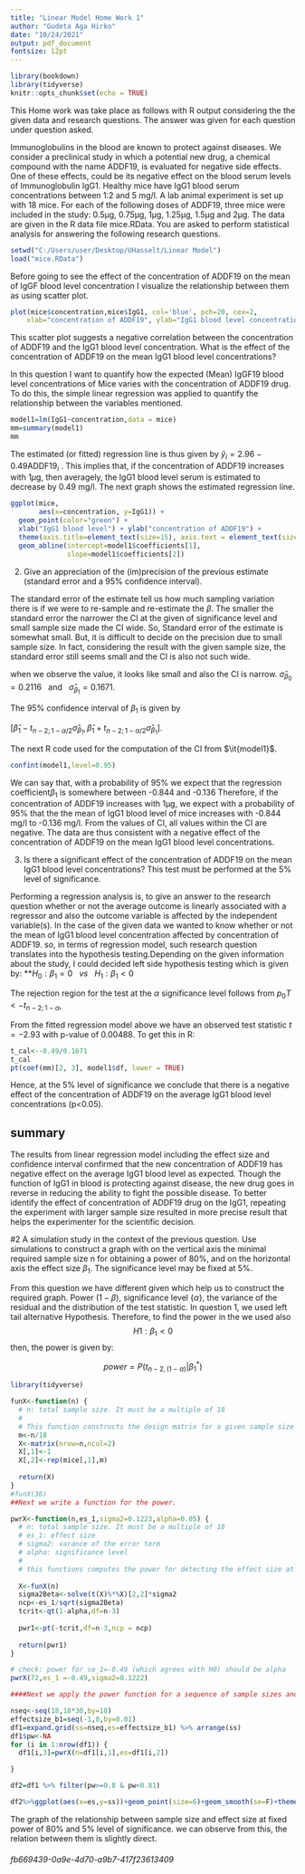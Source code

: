 ---
title: "Linear Model Home Work 1"
author: "Gudeta Aga Hirko"
date: "10/24/2021"
output: pdf_document
fontsize: 12pt
---

```{r setup, include=FALSE}
library(bookdown)
library(tidyverse)
knitr::opts_chunk$set(echo = TRUE)
```
This Home work was take place as follows with R output considering the the given data and research questions. The answer was given for each question under question asked. 

Immunoglobulins in the blood are known to protect against diseases. We consider a preclinical study in which a potential new drug, a chemical compound with the name ADDF19, is evaluated for negative side effects. One of these effects, could be its negative effect on the blood serum levels of Immunoglobulin IgG1. Healthy mice have IgG1 blood serum concentrations between 1:2 and 5 mg/l.
A lab animal experiment is set up with 18 mice. For each of the following doses of ADDF19, three mice were included in the study: 0.5µg, 0.75µg, 1µg, 1.25µg, 1.5µg and 2µg. The data are given in the R data file mice.RData.
You are asked to perform statistical analysis for answering the following research questions.


```{r}
setwd("C:/Users/user/Desktop/UHasselt/Linear Model")
load("mice.RData")
```

Before going to see the effect of the concentration of ADDF19 on the mean of IgGF blood level concentration I visualize the relationship between them as using scatter plot.

```{r  fig.cap="Scatter plot of IgG1 and ADDF19", fig.height=5, fig.width=6}
plot(mice$concentration,mice$IgG1, col='blue', pch=20, cex=2,
	xlab="concentration of ADDF19", ylab="IgG1 blood level concentrations")
```

This scatter plot suggests a negative correlation between the concentration of ADDF19 and the IgG1 blood level concentration.
What is the effect of the concentration of ADDF19 on the mean IgG1 blood level concentrations?

In this question I want to quantify how the expected (Mean) IgGF19 blood level concentrations of Mice varies with the concentration of ADDF19 drug.
To do this, the simple linear regression was applied to quantify the relationship between the variables mentioned. 

```{r}
model1=lm(IgG1~concentration,data = mice)
mm=summary(model1)
mm
```

The estimated (or fitted) regression line is thus given by
$\hat{y}_i = 2.96 - 0.49 \text{ADDF19}_i$ .
This implies that, if the concentration of ADDF19 increases with $1\mu$g, then  averagely, the IgG1 blood level serum is estimated to decrease by 0.49 mg/l.
The next graph shows the estimated regression line.

```{r fig.cap="Estimated regression line"}

ggplot(mice,
       aes(x=concentration, y=IgG1)) +
  geom_point(color="green") +
  xlab("IgG1 blood level") + ylab("concentration of ADDF19") +
  theme(axis.title=element_text(size=15), axis.text = element_text(size=15)) +
  geom_abline(intercept=model1$coefficients[1],
              slope=model1$coefficients[2])
```


\newpage

2. Give an appreciation of the (im)precision of the previous estimate (standard error and a 95% confidence interval).

The standard error of the estimate tell us how much sampling variation there is if we were to re-sample and re-estimate the $\beta$. The smaller the standard error the narrower the CI at the given of significance level and small sample size made the CI wide. So, Standard error of the estimate is somewhat small. But, it is difficult to decide on the precision due to  small sample size. In fact, considering the result with the given sample size, the standard error still seems small and the CI is also not such wide. 

when we observe the value, it looks like small and also the CI is narrow. 
$\hat\sigma_{\beta_0} =  0.2116 ~~~ \text{and}~~~ \hat\sigma_{\beta_1} =  0.1671$.

The 95\% confidence interval of $\beta_1$ is given by 

$\left[\hat\beta_1 - t_{n-2;1-\alpha/2} \hat\sigma_{\beta_1}, \hat\beta_1 + t_{n-2;1-\alpha/2} \hat\sigma_{\beta_1} \right]$. 

The next R code  used for the computation of the CI from $\it{model1}$.

```{r}
confint(model1,level=0.95)
```

We can say that, with a probability of 95% we expect that the regression coefficient$\beta_1$ is somewhere between -0.844 and -0.136
Therefore, if the concentration of ADDF19  increases with 1µg, we expect with a probability of 95% that the the mean of IgG1 blood level of mice increases with  -0.844 mg/l to -0.136 mg/l.
From the values of CI, all values within the CI are negative. The data are thus consistent with a negative effect of the concentration of ADDF19 on the mean IgG1 blood level concentrations.

3. Is there a significant effect of the concentration of ADDF19 on the mean IgG1 blood level concentrations? This test must be performed at the 5% level of significance.

Performing a regression analysis is, to give an answer to the research question whether or not the average outcome is linearly associated with a regressor and also the outcome variable is affected by the independent variable(s). In the case of the given data we wanted to know whether or not the mean of IgG1 blood level concentration affected by concentration of ADDF19. so, in terms of regression model, such research question translates into the  hypothesis testing.Depending on the given information about the study, I could decided left side hypothesis testing which is given by: 
**$H_0:\beta_1=0~~~vs~~~H_1:\beta_1<0$

The rejection region for the test at the $\alpha$ significance level follows from
$p_0{T<-t_{n-2;1-\alpha}}$,

 
From the fitted regression model above we have an observed test statistic $t=-2.93$ with p-value of 0.00488. To get this in R:

```{r}
t_cal<--0.49/0.1671
t_cal
pt(coef(mm)[2, 3], model1$df, lower = TRUE)
```
Hence, at the 5\% level of significance we conclude that there is a negative effect of the concentration of ADDF19 on the average IgG1 blood level concentrations (p<0.05). 

## summary
The results from linear regression model including the effect size and confidence interval confirmed that the new  concentration of ADDF19 has negative effect on the average IgG1 blood level as expected. Though the function of  IgG1 in blood is protecting against disease, the new drug goes in reverse in reducing the ability to fight the possible disease. To better identify the effect of  concentration of ADDF19 drug on the IgG1, repeating the experiment with larger sample size resulted in more precise result that helps the experimenter for the scientific decision.

#2
A simulation study in the context of the previous question. Use simulations to construct
a graph with on the vertical axis the minimal required sample size n for obtaining a power
of 80\%, and on the horizontal axis the effect size $\beta_1$. The significance level may be fixed
at 5\%. 

From this question we have different given which help us to construct the required graph.
Power $(1-\beta)$, significance level {$\alpha$}, the variance of the residual and the distribution of the test statistic. In question 1, we used left tail alternative Hypothesis. Therefore, to find the power in the we used also  $$H1 : \beta_1 < 0$$ then, the power is given by:

$$power=P \left(t_{n-2,(1-\alpha)}|\beta_{1}^{*} \right)$$

```{r}
library(tidyverse)

funX<-function(n) {
  # n: total sample size. It must be a multiple of 18
  #
  # This function constructs the design matrix for a given sample size 
  m<-n/18
  X<-matrix(nrow=n,ncol=2)
  X[,1]<-1
  X[,2]<-rep(mice[,1],m)
  
  return(X)
}
#funX(36)
##Next we write a function for the power.

pwrX<-function(n,es_1,sigma2=0.1223,alpha=0.05) {
  # n: total sample size. It must be a multiple of 18
  # es_1: effect size
  # sigma2: varance of the error term
  # alpha: significance level
  #
  # this functions computes the power for detecting the effect size at the alpha level 
  
  X<-funX(n)
  sigma2Beta<-solve(t(X)%*%X)[2,2]*sigma2
  ncp<-es_1/sqrt(sigma2Beta)
  tcrit<-qt(1-alpha,df=n-3)
  
  pwr1<-pt(-tcrit,df=n-3,ncp = ncp)
  
  return(pwr1)
}

# check: power for se_1=-0.49 (which agrees with H0) should be alpha
pwrX(72,es_1 =-0.49,sigma2=0.1222)

####Next we apply the power function for a sequence of sample sizes and make a plot of power versus sample size.

nseq<-seq(18,18*30,by=18)
effectsize_b1=seq(-1,0,by=0.01)
df1=expand.grid(ss=nseq,es=effectsize_b1) %>% arrange(ss)
df1$pw<-NA
for (i in 1:nrow(df1)) {
  df1[i,3]=pwrX(n=df1[i,1],es=df1[i,2])

}

df2=df1 %>% filter(pw>=0.8 & pw<0.81)
```


```{r  fig.cap="Graph of the relationship between Sample size and effect size", warning=F}
df2%>%ggplot(aes(x=es,y=ss))+geom_point(size=6)+geom_smooth(se=F)+theme_bw(base_size = 12)
```
The graph of the relationship between sample size and effect size at fixed power of 80\% and 5\% level of significance. we can observe from this, the relation between them is slightly direct.



###### fb669439-0a9e-4d70-a9b7-417f23613409 ######
